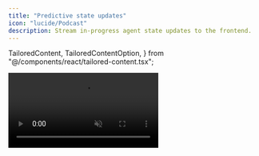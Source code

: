 ```yaml
---
title: "Predictive state updates"
icon: "lucide/Podcast"
description: Stream in-progress agent state updates to the frontend.
---
```

  TailoredContent,
  TailoredContentOption,
} from "@/components/react/tailored-content.tsx";

<video src="/images/coagents/intermediate-state-render.mp4" className="rounded-lg shadow-xl" loop playsInline controls autoPlay muted />
<Callout>
  This video shows the [coagents starter](https://github.com/CopilotKit/CopilotKit/tree/main/examples/coagents-starter) repo with the [implementation](#implementation) section applied to it!
</Callout>

## What is this?

A LangGraph agent's state updates discontinuosly; only across node transitions in the graph.
But even a _single node_ in the graph often takes many seconds to run and contain sub-steps of interest to the user.

**Agent-native applications** reflect to the end-user what the agent is doing **as continuously possible.**

CopilotKit enables this through its concept of **_predictive state updates_**.


## When should I use this?
You can use this when you want to provide the user with feedback about what your agent is doing, specifically to:

- **Keep users engaged** by avoiding long loading indicators
- **Build trust** by demonstrating what the agent is working on
- Enable **agent steering** - allowing users to course-correct the agent if needed

## Important Note

When a node in your LangGraph finishes executing, **its returned state becomes the single source of truth**. While intermediate state updates are great for real-time feedback, any changes you want to persist must be explicitly included in the node's final returned state. Otherwise, they will be overwritten when the node completes.


## Implementation

<Steps>
    <Step>
        ### Install the CopilotKit SDK
        <InstallSDKSnippet components={props.components}/>
    </Step>
    <Step>
        ### Define the state
        We'll be defining a `observed_steps` field in the state, which will be updated as the agent writes different sections of the report.

        <Tabs groupId="language" items={["Python", "TypeScript"]}>
            <Tab value="Python">
                ```python title="agent-py/sample_agent/agent.py"
                from copilotkit import CopilotKitState
                from typing import Literal

                class AgentState(CopilotKitState):
                    observed_steps: list[str]  # Array of completed steps
                ```
            </Tab>
            <Tab value="TypeScript">
                ```ts title="agent-js/src/agent.ts"
                import { Annotation } from "@langchain/langgraph";
                import { CopilotKitStateAnnotation } from "@copilotkit/sdk-js/langgraph";

                export const AgentStateAnnotation = Annotation.Root({
                    observed_steps: Annotation<string[]>,  // Array of completed steps
                    ...CopilotKitStateAnnotation.spec,
                });
                export type AgentState = typeof AgentStateAnnotation.State;
                ```
            </Tab>
        </Tabs>
    </Step>
    <Step>
        ### Emit the intermediate state
        <TailoredContent
            className="step"
            id="state-emission"
            header={
                <div>
                    <p className="text-xl font-semibold">How would you like to emit state updates?</p>
                    <p className="text-base">
                        You can either manually emit state updates or configure specific tool calls to emit updates.
                    </p>
                </div>
            }
        >
            <TailoredContentOption
                id="manual-emission"
                title="Manual Predictive State Updates"
                description="Manually emit state updates for maximum control over when updates occur."
                icon={<FaArrowUp />}
            >
                For long-running tasks, you can emit state updates progressively as predictions of the final state. In this example, we simulate a long-running task by executing a series of steps with a one second delay between each update.
                <Tabs groupId="language" items={['Python', 'TypeScript']} default="Python">
                    <Tab value="Python">
                        ```python title="agent-py/sample_agent/agent.py"
                        from copilotkit.langgraph import copilotkit_emit_state # [!code highlight]
                        # ...
                        async def chat_node(state: AgentState, config: RunnableConfig) -> Command[Literal["cpk_action_node", "tool_node", "__end__"]]:
                            # ...

                            # Simulate executing steps one by one
                            steps = [
                                "Analyzing input data...",
                                "Identifying key patterns...",
                                "Generating recommendations...",
                                "Formatting final output..."
                            ]
                            
                            for step in steps:
                                self.state["observed_steps"] = self.state.get("observed_steps", []) + [step]
                                await copilotkit_emit_state(config, state) # [!code highlight]
                                await asyncio.sleep(1)

                            # ...
                        ```
                    </Tab>
                    <Tab value="TypeScript">
                        ```ts title="agent-js/src/agent.ts"
                        import { copilotkitEmitState } from "@copilotkit/sdk-js/langgraph"; // [!code highlight]
                        // ...
                        async function chat_node(state: AgentState, config: RunnableConfig) {
                            // ...

                            // Simulate executing steps one by one
                            const steps = [
                                "Analyzing input data...",
                                "Identifying key patterns...",
                                "Generating recommendations...",
                                "Formatting final output..."
                            ];
                            
                            for (const step of steps) {
                                state.observed_steps = [...(state.observed_steps ?? []), step];
                                copilotkitEmitState(config, state);
                                await new Promise(resolve => setTimeout(resolve, 1000));
                            }
                        }
                        ```
                    </Tab>
                </Tabs>
            </TailoredContentOption>

            <TailoredContentOption
                id="tool-emission"
                title="Tool-Based Predictive State Updates" 
                description="Configure specific tool calls to automatically emit intermediate state updates."
                icon={<FaWrench />}
            >
                For long-running tasks, you can configure CopilotKit to automatically predict state updates when specific tool calls are made. In this example, we'll configure CopilotKit to predict state updates whenever the LLM calls the step progress tool.
                <Tabs groupId="language" items={['Python', 'TypeScript']} default="Python">
                    <Tab value="Python">
                        ```python
                        from copilotkit.langgraph import copilotkit_customize_config

                        async def frontend_actions_node(state: AgentState, config: RunnableConfig):
                            # Configure CopilotKit to treat step progress tool calls as predictive of the final state
                            config = copilotkit_customize_config(
                                config,
                                emit_intermediate_state=[
                                    {
                                        "state_key": "observed_steps",
                                        "tool": "StepProgressTool",
                                        "tool_argument": "steps"
                                    },
                                ]
                            )

                            # Define the step progress tool
                            step_progress = tool("StepProgressTool", {
                                "description": "Records progress by updating the steps array",
                                "parameters": {
                                    "steps": {
                                        "type": "array",
                                        "items": {"type": "string"},
                                        "description": "Array of completed steps"
                                    }
                                },
                                "function": lambda steps: steps
                            })

                            # Provide the actions to the LLM
                            model = ChatOpenAI(model="gpt-4").bind(
                                functions=[step_progress]
                            )

                            # Call the model with CopilotKit's modified config
                            response = await model.ainvoke(
                                state.messages,
                                config=config
                            )

                            return state
                        ```
                    </Tab>
                    <Tab value="TypeScript">
                        ```typescript
                        import { copilotkitCustomizeConfig } from '@copilotkit/sdk-js/langgraph';

                        async function frontendActionsNode(state: AgentState, config: RunnableConfig): Promise<AgentState> {
                            const modifiedConfig = copilotkitCustomizeConfig(config, {
                                emitIntermediateState: [
                                {
                                    stateKey: "observed_steps",
                                    tool: "StepProgressTool",
                                    toolArgument: "steps",
                                },
                                ],
                            });

                            const stepProgress = tool(
                                async (args) => {
                                    return args.steps;
                                },
                                {
                                    name: "StepProgressTool",
                                    description: "Records progress by updating the steps array",
                                    schema: z.object({
                                        steps: z.array(z.string()).describe("Array of completed steps"),
                                    }),
                                }
                            );

                            const model = new ChatOpenAI({
                                model: "gpt-4",
                            }).bindTools([stepProgress]);

                            const response = await model.invoke(state.messages, modifiedConfig);
                            state.messages.push(response);

                            if (response.tool_calls?.length) {
                                state.messages.push(
                                    new ToolMessage({
                                        content: "",
                                        tool_call_id: response.tool_calls[0].id!,
                                    })
                                );
                            }

                            return state;
                        }
                        ```
                    </Tab>
                </Tabs>
            </TailoredContentOption>
        </TailoredContent>
    </Step>
    <Step>
        ### Observe the predictions
        These predictions will be emitted as the agent runs, allowing you to track its progress before the final state is determined.

        ```tsx title="ui/app/page.tsx"
        import { useCoAgent, useCoAgentStateRender } from '@copilotkit/react-core';

        // ...
        type AgentState = {
            observed_steps: string[];
        };
        
        const YourMainContent = () => {
            // Get access to both predicted and final states
            const { state } = useCoAgent<AgentState>({ name: "sample_agent" });

            // Add a state renderer to observe predictions
            useCoAgentStateRender({
                name: "sample_agent",
                render: ({ state }) => {
                    if (!state.observed_steps?.length) return null;
                    return (
                        <div>
                            <h3>Current Progress:</h3>
                            <ul>
                                {state.observed_steps.map((step, i) => (
                                    <li key={i}>{step}</li>
                                ))}
                            </ul>
                        </div>
                    );
                },
            });

            return (
                <div>
                    <h1>Agent Progress</h1>
                    {state.observed_steps?.length > 0 && (
                        <div>
                            <h3>Final Steps:</h3>
                            <ul>
                                {state.observed_steps.map((step, i) => (
                                    <li key={i}>{step}</li>
                                ))}
                            </ul>
                        </div>
                    )}
                </div>
            )
        }
        ```
    </Step>
    <Step>
        ### Give it a try!
        Now you'll notice that the state predictions are emitted as the agent makes progress, giving you insight into its work before the final state is determined.
        You can apply this pattern to any long-running task in your agent.
    </Step>
</Steps>
